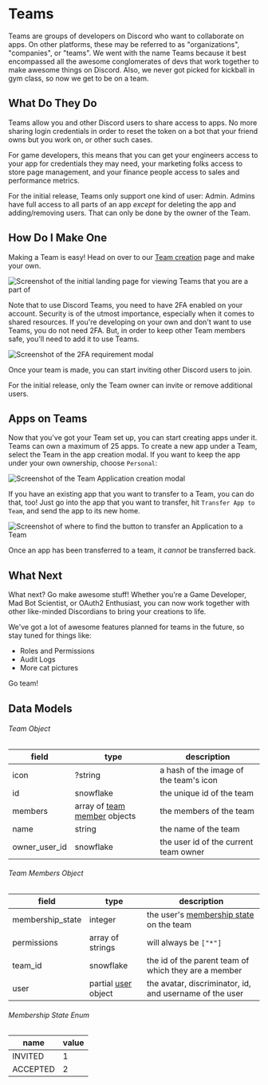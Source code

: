 
# Teams

Teams are groups of developers on Discord who want to collaborate on apps. On other platforms, these may be referred to as "organizations", "companies", or "teams". We went with the name Teams because it best encompassed all the awesome conglomerates of devs that work together to make awesome things on Discord. Also, we never got picked for kickball in gym class, so now we get to be on a team.

## What Do They Do

Teams allow you and other Discord users to share access to apps. No more sharing login credentials in order to reset the token on a bot that your friend owns but you work on, or other such cases.

For game developers, this means that you can get your engineers access to your app for credentials they may need, your marketing folks access to store page management, and your finance people access to sales and performance metrics.

<Alert type="danger">

For the initial release, Teams only support one kind of user: Admin. Admins have full access to all parts of an app _except_ for deleting the app and adding/removing users. That can only be done by the owner of the Team.

</Alert>

## How Do I Make One

Making a Team is easy! Head on over to our [Team creation](https://discord.com/developers/teams) page and make your own.

![Screenshot of the initial landing page for viewing Teams that you are a part of](team-page.png)

Note that to use Discord Teams, you need to have 2FA enabled on your account. Security is of the utmost importance, especially when it comes to shared resources. If you're developing on your own and don't want to use Teams, you do not need 2FA. But, in order to keep other Team members safe, you'll need to add it to use Teams.

![Screenshot of the 2FA requirement modal](team-2fa.png)

Once your team is made, you can start inviting other Discord users to join.

<Alert type="info">

For the initial release, only the Team owner can invite or remove additional users.

</Alert>

## Apps on Teams

Now that you've got your Team set up, you can start creating apps under it. Teams can own a maximum of 25 apps. To create a new app under a Team, select the Team in the app creation modal. If you want to keep the app under your own ownership, choose `Personal`:

![Screenshot of the Team Application creation modal](team-make-app.png)

If you have an existing app that you want to transfer to a Team, you can do that, too! Just go into the app that you want to transfer, hit `Transfer App to Team`, and send the app to its new home.

![Screenshot of where to find the button to transfer an Application to a Team](transfer-app-to-team.png)

<Alert type="danger">

Once an app has been transferred to a team, it _cannot_ be transferred back.

</Alert>

## What Next

What next? Go make awesome stuff! Whether you're a Game Developer, Mad Bot Scientist, or OAuth2 Enthusiast, you can now work together with other like-minded Discordians to bring your creations to life.

We've got a lot of awesome features planned for teams in the future, so stay tuned for things like:

- Roles and Permissions
- Audit Logs
- More cat pictures

Go team!

## Data Models

###### Team Object

| field         | type                                                                              | description                            |
| ------------- | --------------------------------------------------------------------------------- | -------------------------------------- |
| icon          | ?string                                                                           | a hash of the image of the team's icon |
| id            | snowflake                                                                         | the unique id of the team              |
| members       | array of [team member](/docs/topics/teams/data-models-team-member-object) objects | the members of the team                |
| name          | string                                                                            | the name of the team                   |
| owner_user_id | snowflake                                                                         | the user id of the current team owner  |

###### Team Members Object

| field            | type                                                    | description                                                                                     |
| ---------------- | ------------------------------------------------------- | ----------------------------------------------------------------------------------------------- |
| membership_state | integer                                                 | the user's [membership state](/docs/topics/teams/data-models-membership-state-enum) on the team |
| permissions      | array of strings                                        | will always be `["*"]`                                                                          |
| team_id          | snowflake                                               | the id of the parent team of which they are a member                                            |
| user             | partial [user](/docs/resources/user/user-object) object | the avatar, discriminator, id, and username of the user                                         |

###### Membership State Enum

| name     | value |
| -------- | ----- |
| INVITED  | 1     |
| ACCEPTED | 2     |

